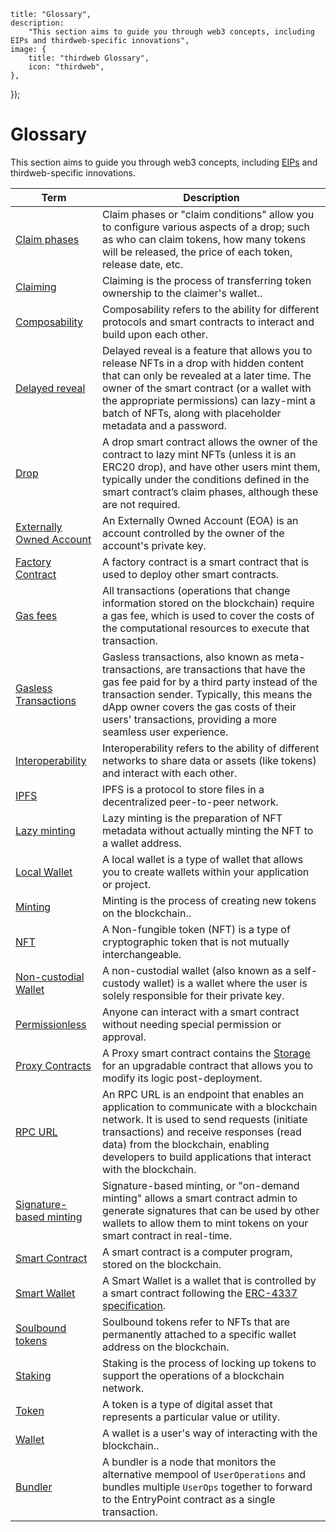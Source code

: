 
	title: "Glossary",
	description:
		"This section aims to guide you through web3 concepts, including EIPs and thirdweb-specific innovations",
	image: {
		title: "thirdweb Glossary",
		icon: "thirdweb",
	},
});

# Glossary

This section aims to guide you through web3 concepts, including [EIPs](https://eips.ethereum.org/) and
thirdweb-specific innovations.

| Term                                                           | Description                                                                                                                                                                                                                                                                                        |
| -------------------------------------------------------------- | -------------------------------------------------------------------------------------------------------------------------------------------------------------------------------------------------------------------------------------------------------------------------------------------------- |
| [Claim phases](/glossary/claim-phases)                         | Claim phases or "claim conditions" allow you to configure various aspects of a drop; such as who can claim tokens, how many tokens will be released, the price of each token, release date, etc.                                                                                                   |
| [Claiming](/glossary/claiming)                                 | Claiming is the process of transferring token ownership to the claimer's wallet..                                                                                                                                                                                                                  |
| [Composability](/glossary/composability)                       | Composability refers to the ability for different protocols and smart contracts to interact and build upon each other.                                                                                                                                                                             |
| [Delayed reveal](/glossary/delayed-reveal)                     | Delayed reveal is a feature that allows you to release NFTs in a drop with hidden content that can only be revealed at a later time. The owner of the smart contract (or a wallet with the appropriate permissions) can lazy-mint a batch of NFTs, along with placeholder metadata and a password. |
| [Drop](/glossary/drop)                                         | A drop smart contract allows the owner of the contract to lazy mint NFTs (unless it is an ERC20 drop), and have other users mint them, typically under the conditions defined in the smart contract’s claim phases, although these are not required.                                               |
| [Externally Owned Account](/glossary/externally-owned-account) | An Externally Owned Account (EOA) is an account controlled by the owner of the account's private key.                                                                                                                                                                                              |
| [Factory Contract](/glossary/factory-contract)                 | A factory contract is a smart contract that is used to deploy other smart contracts.                                                                                                                                                                                                               |
| [Gas fees](/glossary/gas)                                      | All transactions (operations that change information stored on the blockchain) require a gas fee, which is used to cover the costs of the computational resources to execute that transaction.                                                                                                     |
| [Gasless Transactions](/glossary/gasless-transactions)         | Gasless transactions, also known as meta-transactions, are transactions that have the gas fee paid for by a third party instead of the transaction sender. Typically, this means the dApp owner covers the gas costs of their users' transactions, providing a more seamless user experience.      |
| [Interoperability](/glossary/interoperability)                 | Interoperability refers to the ability of different networks to share data or assets (like tokens) and interact with each other.                                                                                                                                                                   |
| [IPFS](/glossary/ipfs)                                         | IPFS is a protocol to store files in a decentralized peer-to-peer network.                                                                                                                                                                                                                         |
| [Lazy minting](/glossary/lazy-minting)                         | Lazy minting is the preparation of NFT metadata without actually minting the NFT to a wallet address.                                                                                                                                                                                              |
| [Local Wallet](/glossary/local-wallet)                         | A local wallet is a type of wallet that allows you to create wallets within your application or project.                                                                                                                                                                                           |
| [Minting](/glossary/minting)                                   | Minting is the process of creating new tokens on the blockchain..                                                                                                                                                                                                                                  |
| [NFT](/glossary/nft)                                           | A Non-fungible token (NFT) is a type of cryptographic token that is not mutually interchangeable.                                                                                                                                                                                                  |
| [Non-custodial Wallet](/glossary/non-custodial-wallet)         | A non-custodial wallet (also known as a self-custody wallet) is a wallet where the user is solely responsible for their private key.                                                                                                                                                               |
| [Permissionless](/glossary/permissionless)                     | Anyone can interact with a smart contract without needing special permission or approval.                                                                                                                                                                                                          |
| [Proxy Contracts](/glossary/local-wallet)                      | A Proxy smart contract contains the [Storage](/storage) for an upgradable contract that allows you to modify its logic post-deployment.                                                                                                                                                            |
| [RPC URL](/glossary/rpc)                                       | An RPC URL is an endpoint that enables an application to communicate with a blockchain network. It is used to send requests (initiate transactions) and receive responses (read data) from the blockchain, enabling developers to build applications that interact with the blockchain.            |
| [Signature-based minting](/glossary/signature-based-minting)   | Signature-based minting, or "on-demand minting" allows a smart contract admin to generate signatures that can be used by other wallets to allow them to mint tokens on your smart contract in real-time.                                                                                           |
| [Smart Contract](/glossary/smart-contract)                     | A smart contract is a computer program, stored on the blockchain.                                                                                                                                                                                                                                  |
| [Smart Wallet](/glossary/smart-wallet)                         | A Smart Wallet is a wallet that is controlled by a smart contract following the [ERC-4337 specification](https://eips.ethereum.org/EIPS/eip-4337).                                                                                                                                                 |
| [Soulbound tokens](/glossary/soulbound)                        | Soulbound tokens refer to NFTs that are permanently attached to a specific wallet address on the blockchain.                                                                                                                                                                                       |
| [Staking](/glossary/staking)                                   | Staking is the process of locking up tokens to support the operations of a blockchain network.                                                                                                                                                                                                     |
| [Token](/glossary/token)                                       | A token is a type of digital asset that represents a particular value or utility.                                                                                                                                                                                                                  |
| [Wallet](/glossary/wallet)                                     | A wallet is a user's way of interacting with the blockchain..                                                                                                                                                                                                                                      |
| [Bundler](/glossary/bundler)                                   | A bundler is a node that monitors the alternative mempool of `UserOperations` and bundles multiple `UserOps` together to forward to the EntryPoint contract as a single transaction.                                                                                                               |
